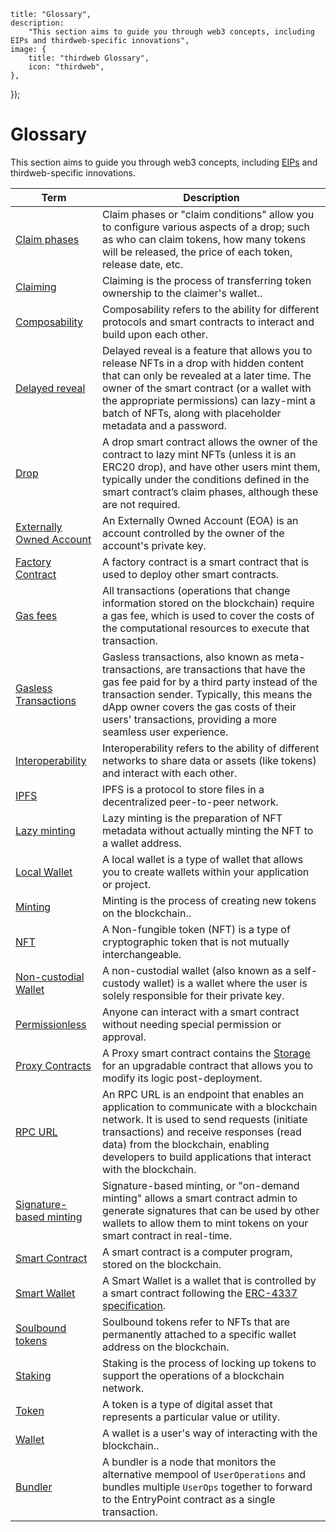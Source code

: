 
	title: "Glossary",
	description:
		"This section aims to guide you through web3 concepts, including EIPs and thirdweb-specific innovations",
	image: {
		title: "thirdweb Glossary",
		icon: "thirdweb",
	},
});

# Glossary

This section aims to guide you through web3 concepts, including [EIPs](https://eips.ethereum.org/) and
thirdweb-specific innovations.

| Term                                                           | Description                                                                                                                                                                                                                                                                                        |
| -------------------------------------------------------------- | -------------------------------------------------------------------------------------------------------------------------------------------------------------------------------------------------------------------------------------------------------------------------------------------------- |
| [Claim phases](/glossary/claim-phases)                         | Claim phases or "claim conditions" allow you to configure various aspects of a drop; such as who can claim tokens, how many tokens will be released, the price of each token, release date, etc.                                                                                                   |
| [Claiming](/glossary/claiming)                                 | Claiming is the process of transferring token ownership to the claimer's wallet..                                                                                                                                                                                                                  |
| [Composability](/glossary/composability)                       | Composability refers to the ability for different protocols and smart contracts to interact and build upon each other.                                                                                                                                                                             |
| [Delayed reveal](/glossary/delayed-reveal)                     | Delayed reveal is a feature that allows you to release NFTs in a drop with hidden content that can only be revealed at a later time. The owner of the smart contract (or a wallet with the appropriate permissions) can lazy-mint a batch of NFTs, along with placeholder metadata and a password. |
| [Drop](/glossary/drop)                                         | A drop smart contract allows the owner of the contract to lazy mint NFTs (unless it is an ERC20 drop), and have other users mint them, typically under the conditions defined in the smart contract’s claim phases, although these are not required.                                               |
| [Externally Owned Account](/glossary/externally-owned-account) | An Externally Owned Account (EOA) is an account controlled by the owner of the account's private key.                                                                                                                                                                                              |
| [Factory Contract](/glossary/factory-contract)                 | A factory contract is a smart contract that is used to deploy other smart contracts.                                                                                                                                                                                                               |
| [Gas fees](/glossary/gas)                                      | All transactions (operations that change information stored on the blockchain) require a gas fee, which is used to cover the costs of the computational resources to execute that transaction.                                                                                                     |
| [Gasless Transactions](/glossary/gasless-transactions)         | Gasless transactions, also known as meta-transactions, are transactions that have the gas fee paid for by a third party instead of the transaction sender. Typically, this means the dApp owner covers the gas costs of their users' transactions, providing a more seamless user experience.      |
| [Interoperability](/glossary/interoperability)                 | Interoperability refers to the ability of different networks to share data or assets (like tokens) and interact with each other.                                                                                                                                                                   |
| [IPFS](/glossary/ipfs)                                         | IPFS is a protocol to store files in a decentralized peer-to-peer network.                                                                                                                                                                                                                         |
| [Lazy minting](/glossary/lazy-minting)                         | Lazy minting is the preparation of NFT metadata without actually minting the NFT to a wallet address.                                                                                                                                                                                              |
| [Local Wallet](/glossary/local-wallet)                         | A local wallet is a type of wallet that allows you to create wallets within your application or project.                                                                                                                                                                                           |
| [Minting](/glossary/minting)                                   | Minting is the process of creating new tokens on the blockchain..                                                                                                                                                                                                                                  |
| [NFT](/glossary/nft)                                           | A Non-fungible token (NFT) is a type of cryptographic token that is not mutually interchangeable.                                                                                                                                                                                                  |
| [Non-custodial Wallet](/glossary/non-custodial-wallet)         | A non-custodial wallet (also known as a self-custody wallet) is a wallet where the user is solely responsible for their private key.                                                                                                                                                               |
| [Permissionless](/glossary/permissionless)                     | Anyone can interact with a smart contract without needing special permission or approval.                                                                                                                                                                                                          |
| [Proxy Contracts](/glossary/local-wallet)                      | A Proxy smart contract contains the [Storage](/storage) for an upgradable contract that allows you to modify its logic post-deployment.                                                                                                                                                            |
| [RPC URL](/glossary/rpc)                                       | An RPC URL is an endpoint that enables an application to communicate with a blockchain network. It is used to send requests (initiate transactions) and receive responses (read data) from the blockchain, enabling developers to build applications that interact with the blockchain.            |
| [Signature-based minting](/glossary/signature-based-minting)   | Signature-based minting, or "on-demand minting" allows a smart contract admin to generate signatures that can be used by other wallets to allow them to mint tokens on your smart contract in real-time.                                                                                           |
| [Smart Contract](/glossary/smart-contract)                     | A smart contract is a computer program, stored on the blockchain.                                                                                                                                                                                                                                  |
| [Smart Wallet](/glossary/smart-wallet)                         | A Smart Wallet is a wallet that is controlled by a smart contract following the [ERC-4337 specification](https://eips.ethereum.org/EIPS/eip-4337).                                                                                                                                                 |
| [Soulbound tokens](/glossary/soulbound)                        | Soulbound tokens refer to NFTs that are permanently attached to a specific wallet address on the blockchain.                                                                                                                                                                                       |
| [Staking](/glossary/staking)                                   | Staking is the process of locking up tokens to support the operations of a blockchain network.                                                                                                                                                                                                     |
| [Token](/glossary/token)                                       | A token is a type of digital asset that represents a particular value or utility.                                                                                                                                                                                                                  |
| [Wallet](/glossary/wallet)                                     | A wallet is a user's way of interacting with the blockchain..                                                                                                                                                                                                                                      |
| [Bundler](/glossary/bundler)                                   | A bundler is a node that monitors the alternative mempool of `UserOperations` and bundles multiple `UserOps` together to forward to the EntryPoint contract as a single transaction.                                                                                                               |
